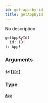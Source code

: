 ```yaml
---
id: get-app-by-id
title: getAppById
---
```


No description

```graphql
getAppById(
  id: ID!
): App!

```

### Arguments

#### `id` ([`ID!`](/docs/graphql/scalars/id))

### Type

#### [`App`](/docs/graphql/objects/app)
